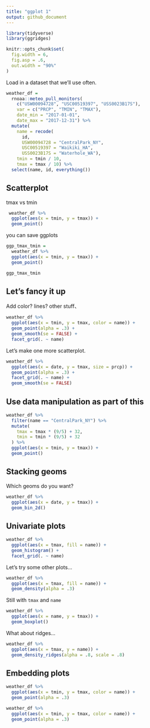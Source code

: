 ```yaml
---
title: "ggplot 1"
output: github_document
---
```


```r
library(tidyverse)
library(ggridges)

knitr::opts_chunk$set(
  fig.width = 6,
  fig.asp = .6,
  out.width = "90%"
)
```


Load in a dataset that we'll use often.

```r
weather_df = 
  rnoaa::meteo_pull_monitors(
    c("USW00094728", "USC00519397", "USS0023B17S"),
    var = c("PRCP", "TMIN", "TMAX"), 
    date_min = "2017-01-01",
    date_max = "2017-12-31") %>%
  mutate(
    name = recode(
      id, 
      USW00094728 = "CentralPark_NY", 
      USC00519397 = "Waikiki_HA",
      USS0023B17S = "Waterhole_WA"),
    tmin = tmin / 10,
    tmax = tmax / 10) %>%
  select(name, id, everything())
```



## Scatterplot

tmax vs tmin

```r
 weather_df %>% 
  ggplot(aes(x = tmin, y = tmax)) +
  geom_point()
```

you can save ggplots

```r
ggp_tmax_tmin = 
  weather_df %>% 
  ggplot(aes(x = tmin, y = tmax)) +
  geom_point()

ggp_tmax_tmin
```


## Let's fancy it up

Add color? lines? other stuff、

```r
weather_df %>% 
  ggplot(aes(x = tmin, y = tmax, color = name)) +
  geom_point(alpha = .3) +
  geom_smooth(se = FALSE) +
  facet_grid(. ~ name)
```

Let's make one more scatterplot.

```r
weather_df %>% 
  ggplot(aes(x = date, y = tmax, size = prcp)) +
  geom_point(alpha = .3) +
  facet_grid(. ~ name) + 
  geom_smooth(se = FALSE)
```

## Use data manipulation as part of this

```r
weather_df %>% 
  filter(name == "CentralPark_NY") %>% 
  mutate(
    tmax = tmax * (9/5) + 32,
    tmin = tmin * (9/5) + 32
  ) %>% 
  ggplot(aes(x = tmin, y = tmax)) +
  geom_point()
```


## Stacking geoms

Which geoms do you want?

```r
weather_df %>% 
  ggplot(aes(x = date, y = tmax)) +
  geom_bin_2d()
```

## Univariate plots

```r
weather_df %>% 
  ggplot(aes(x = tmax, fill = name)) +
  geom_histogram() +
  facet_grid(. ~ name)
```

Let's try some other plots...

```r
weather_df %>% 
  ggplot(aes(x = tmax, fill = name)) +
  geom_density(alpha = .3)
```

Still with `tmax` and `name`

```r
weather_df %>% 
  ggplot(aes(x = name, y = tmax)) +
  geom_boxplot()
```


What about ridges...

```r
weather_df %>% 
  ggplot(aes(x = tmax, y = name)) +
  geom_density_ridges(alpha = .8, scale = .8)
```


## Embedding plots

```r
weather_df %>% 
  ggplot(aes(x = tmin, y = tmax, color = name)) + 
  geom_point(alpha = .3)
```

```r
weather_df %>% 
  ggplot(aes(x = tmin, y = tmax, color = name)) + 
  geom_point(alpha = .3)
```

